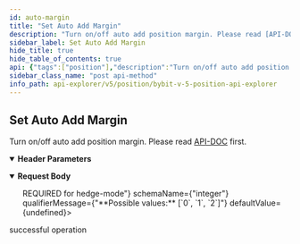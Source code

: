 ```yaml
---
id: auto-margin
title: "Set Auto Add Margin"
description: "Turn on/off auto add position margin. Please read [API-DOC](../../../../derivatives/contract/auto-margin#) first."
sidebar_label: Set Auto Add Margin
hide_title: true
hide_table_of_contents: true
api: {"tags":["position"],"description":"Turn on/off auto add position margin. Please read [API-DOC](../../../../derivatives/contract/auto-margin#) first.","operationId":"auto-margin","parameters":[{"name":"apiKey","in":"header","description":"If not input, the default one will be used","required":false,"schema":{"type":"string"}},{"name":"secret","in":"header","description":"If not input, the default one will be used","required":false,"schema":{"type":"string"}}],"responses":{"200":{"description":"successful operation"}},"requestBody":{"content":{"application/json":{"schema":{"type":"object","properties":{"category":{"type":"string","description":"Product type.","enum":["linear"],"default":"linear"},"symbol":{"type":"string","description":"Symbol name"},"autoAddMargin":{"type":"integer","description":"Turn on / off. 0=off, 1=on","enum":[0,1],"example":0},"positionIdx":{"type":"integer","description":"Position index. 0=one-way-mode, 1=buy-hedge-mode, 2=sell-hedege-mode. <b>REQUIRED</b> for hedge-mode","enum":[0,1,2],"example":0}},"required":["category","symbol","autoAddMargin"]}}}},"method":"post","path":"/v5/position/set-auto-add-margin","servers":[{"url":"https://api-testnet.bybit.com","description":"Testnet server"}],"jsonRequestBodyExample":{"category":"linear","symbol":"string","autoAddMargin":0,"positionIdx":0},"info":{"description":"Collection of Position - v5 Restul API, which covers USDT Perpetual, USDC Perpetual, Inverse Perpetual, Inverse Future and Option.\n","version":"3.0.0","title":"Bybit v5 position api explorer"},"postman":{"name":"Set Auto Add Margin","description":{"content":"Turn on/off auto add position margin. Please read [API-DOC](../../../../derivatives/contract/auto-margin#) first.","type":"text/plain"},"url":{"path":["v5","position","set-auto-add-margin"],"host":["{{baseUrl}}"],"query":[],"variable":[]},"header":[{"disabled":false,"description":{"content":"If not input, the default one will be used","type":"text/plain"},"key":"apiKey","value":""},{"disabled":false,"description":{"content":"If not input, the default one will be used","type":"text/plain"},"key":"secret","value":""},{"key":"Content-Type","value":"application/json"}],"method":"POST","body":{"mode":"raw","raw":"\"\"","options":{"raw":{"language":"json"}}}}}
sidebar_class_name: "post api-method"
info_path: api-explorer/v5/position/bybit-v-5-position-api-explorer
---
```



## Set Auto Add Margin



Turn on/off auto add position margin. Please read [API-DOC](../../../../derivatives/contract/auto-margin#) first.

<details style={{"marginBottom":"1rem"}} data-collapsed={false} open={true}><summary style={{}}><strong>Header Parameters</strong></summary><div><ul><ParamsItem className={"paramsItem"} param={{"name":"apiKey","in":"header","description":"If not input, the default one will be used","required":false,"schema":{"type":"string"}}}></ParamsItem><ParamsItem className={"paramsItem"} param={{"name":"secret","in":"header","description":"If not input, the default one will be used","required":false,"schema":{"type":"string"}}}></ParamsItem></ul></div></details><MimeTabs><TabItem label={"application/json"} value={"application/json-schema"}><details style={{}} data-collapsed={false} open={true}><summary style={{"textAlign":"left"}}><strong>Request Body</strong></summary><div style={{"textAlign":"left","marginLeft":"1rem"}}></div><ul style={{"marginLeft":"1rem"}}><SchemaItem collapsible={false} name={"category"} required={true} schemaDescription={"Product type."} schemaName={"string"} qualifierMessage={"**Possible values:** [`linear`]"} defaultValue={"linear"}></SchemaItem><SchemaItem collapsible={false} name={"symbol"} required={true} schemaDescription={"Symbol name"} schemaName={"string"} qualifierMessage={undefined} defaultValue={undefined}></SchemaItem><SchemaItem collapsible={false} name={"autoAddMargin"} required={true} schemaDescription={"Turn on / off. 0=off, 1=on"} schemaName={"integer"} qualifierMessage={"**Possible values:** [`0`, `1`]"} defaultValue={undefined}></SchemaItem><SchemaItem collapsible={false} name={"positionIdx"} required={false} schemaDescription={"Position index. 0=one-way-mode, 1=buy-hedge-mode, 2=sell-hedege-mode. <b>REQUIRED</b> for hedge-mode"} schemaName={"integer"} qualifierMessage={"**Possible values:** [`0`, `1`, `2`]"} defaultValue={undefined}></SchemaItem></ul></details></TabItem></MimeTabs><div><ApiTabs><TabItem label={"200"} value={"200"}><div>

successful operation

</div><div></div></TabItem></ApiTabs></div>
      